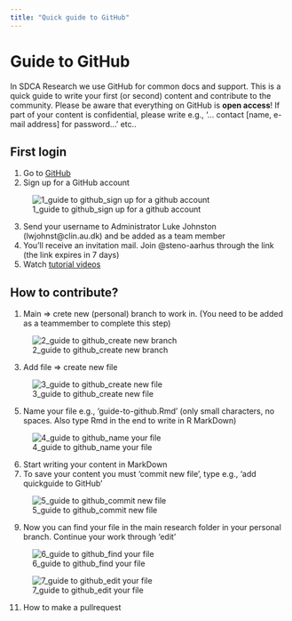 ```yaml
---
title: "Quick guide to GitHub"
---
```


# Guide to GitHub

In SDCA Research we use GitHub for common docs and support.  This is a quick guide to write your first (or second) content and contribute to the community. 
Please be aware that everything on GitHub is **open access**! If part of your content is confidential, please write e.g., '… contact [name, e-mail address] for password…' etc..

## First login

1. Go to [GitHub](https://github.com/steno-aarhus/research/)
2. Sign up for a GitHub account

![1_guide to github_sign up for a github account](https://user-images.githubusercontent.com/118167645/210985002-0f691388-59e8-4c18-826e-68ca42f640f2.png)

3. Send your username to Administrator Luke Johnston (lwjohnst@clin.au.dk) and be added as a team member
4. You'll receive an invitation mail. Join @steno-aarhus through the link (the link expires in 7 days)
5. Watch [tutorial videos](https://steno-aarhus.github.io/research/CONTRIBUTING.html)


## How to contribute?

1. Main => crete new (personal) branch to work in. (You need to be added as a teammember to complete this step)

![2_guide to github_create new branch](https://user-images.githubusercontent.com/118167645/211001659-da746bda-0bc2-4c6a-b206-da2a2fa5d897.png)

3. Add file => create new file

![3_guide to github_create new file](https://user-images.githubusercontent.com/118167645/211001691-e00176a5-2f6e-47f2-b2b4-9bfa46472d09.png)

5. Name your file e.g., 'guide-to-github.Rmd' (only small characters, no spaces. Also type Rmd in the end to write in R MarkDown)

![4_guide to github_name your file](https://user-images.githubusercontent.com/118167645/211001730-615e1252-c675-427a-b3ca-fc8fee188381.png)

6. Start writing your content in MarkDown
7. To save your content you must 'commit new file', type e.g., 'add quickguide to GitHub'

![5_guide to github_commit new file](https://user-images.githubusercontent.com/118167645/211001765-acd66586-8202-4f2b-b40f-6c51467766f0.png)

9. Now you can find your file in the main research folder in your personal branch. Continue your work through 'edit'

![6_guide to github_find your file](https://user-images.githubusercontent.com/118167645/211001808-4dfde38d-4a24-4375-af9c-d9991e8d9b28.png)

![7_guide to github_edit your file](https://user-images.githubusercontent.com/118167645/211001836-61572454-dcd9-492b-8118-5087ca84cc2b.png)

11. How to make a pullrequest



